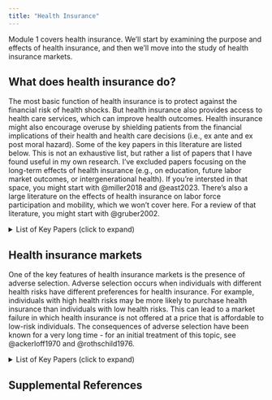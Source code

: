 ```yaml
---
title: "Health Insurance"
---
```


Module 1 covers health insurance. We'll start by examining the purpose and effects of health insurance, and then we'll move into the study of health insurance markets. 

## What does health insurance do?

The most basic function of health insurance is to protect against the financial risk of health shocks. But health insurance also provides access to health care services, which can improve health outcomes. Health insurance might also encourage overuse by shielding patients from the financial implications of their health and health care decisions (i.e., ex ante and ex post moral hazard). Some of the key papers in this literature are listed below. This is not an exhaustive list, but rather a list of papers that I have found useful in my own research. I've excluded papers focusing on the long-term effects of health insurance (e.g., on education, future labor market outcomes, or intergenerational health). If you're intersted in that space, you might start with @miller2018 and @east2023. There's also a large literature on the effects of health insurance on labor force participation and mobility, which we won't cover here. For a review of that literature, you might start with @gruber2002.

```{=html}
<details>
    <summary>List of Key Papers (click to expand)</summary>
    <iframe src="healthinsurance-bib.html" width="100%" height="600px"></iframe>
</details>
```

## Health insurance markets

One of the key features of health insurance markets is the presence of adverse selection. Adverse selection occurs when individuals with different health risks have different preferences for health insurance. For example, individuals with high health risks may be more likely to purchase health insurance than individuals with low health risks. This can lead to a market failure in which health insurance is not offered at a price that is affordable to low-risk individuals. The consequences of adverse selection have been known for a very long time - for an initial treatment of this topic, see @ackerloff1970 and @rothschild1976. 

```{=html}
<details>
    <summary>List of Key Papers (click to expand)</summary>
    <iframe src="insurancemarkets-bib.html" width="100%" height="600px"></iframe>
</details>
```


## Supplemental References